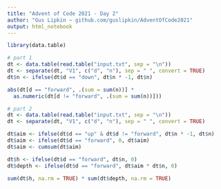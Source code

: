 ```yaml
---
title: "Advent of Code 2021 - Day 2"
author: "Gus Lipkin ~ github.com/guslipkin/AdventOfCode2021"
output: html_notebook
---
```


```r
library(data.table)
```

```r
# part 1
dt <- data.table(read.table("input.txt", sep = "\n"))
dt <- separate(dt, "V1", c("d", "n"), sep = " ", convert = TRUE)
dt$n <- ifelse(dt$d == "down", dt$n * -1, dt$n)

abs(dt[d == "forward", .(sum = sum(n))] * 
  as.numeric(dt[d != "forward", .(sum = sum(n))]))
```

```r
# part 2
dt <- data.table(read.table("input.txt", sep = "\n"))
dt <- separate(dt, "V1", c("d", "n"), sep = " ", convert = TRUE)

dt$aim <- ifelse(dt$d == "up" & dt$d != "forward", dt$n * -1, dt$n)
dt$aim <- ifelse(dt$d == "forward", 0, dt$aim)
dt$aim <- cumsum(dt$aim)

dt$h <- ifelse(dt$d == "forward", dt$n, 0)
dt$depth <- ifelse(dt$d == "forward", dt$aim * dt$n, 0)

sum(dt$h, na.rm = TRUE) * sum(dt$depth, na.rm = TRUE)
```

